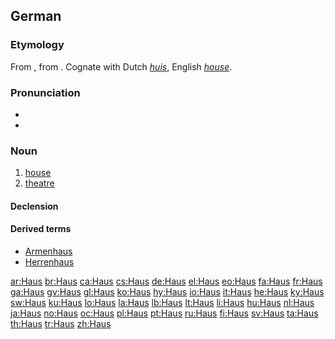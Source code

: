 {{also|haus}}
==German==

===Etymology===
From {{etyl|goh|de}} {{term|hus|hūs|lang=goh}}, from {{proto|Germanic|hūsan|lang=de}}.  Cognate with Dutch ''[[huis]]'', English ''[[house]]''.

===Pronunciation===
* {{audio|De-Haus.OGG|audio}}
* {{IPA|/haʊ̯s/|lang=de}}

===Noun===
{{de-noun|g=n|genitive=Hauses|plural=Häuser}}

# [[house]]
# [[theatre]]

====Declension====
{{de-noun-n|es|pl=Häuser}}

====Derived terms====
*[[Armenhaus]]
*[[Herrenhaus]]

[[ar:Haus]]
[[br:Haus]]
[[ca:Haus]]
[[cs:Haus]]
[[de:Haus]]
[[el:Haus]]
[[eo:Haus]]
[[fa:Haus]]
[[fr:Haus]]
[[ga:Haus]]
[[gv:Haus]]
[[gl:Haus]]
[[ko:Haus]]
[[hy:Haus]]
[[io:Haus]]
[[it:Haus]]
[[he:Haus]]
[[ky:Haus]]
[[sw:Haus]]
[[ku:Haus]]
[[lo:Haus]]
[[la:Haus]]
[[lb:Haus]]
[[lt:Haus]]
[[li:Haus]]
[[hu:Haus]]
[[nl:Haus]]
[[ja:Haus]]
[[no:Haus]]
[[oc:Haus]]
[[pl:Haus]]
[[pt:Haus]]
[[ru:Haus]]
[[fi:Haus]]
[[sv:Haus]]
[[ta:Haus]]
[[th:Haus]]
[[tr:Haus]]
[[zh:Haus]]